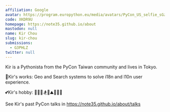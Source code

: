 ```yaml
---
affiliation: Google
avatar: https://program.europython.eu/media/avatars/PyCon_US_selfie_sGzgapq.jpeg
code: XKDR9U
homepage: https://note35.github.io/about
mastodon: null
name: Kir Chou
slug: kir-chou
submissions:
  - G3PHLZ
twitter: null
---
```


Kir is a Pythonista from the PyCon Taiwan community and lives in Tokyo.

💼Kir's works: Geo and Search systems to solve i18n and l10n user experience.

💕Kir's hobby: 🍷🍶🍺🏂🧗⛰️🧑‍🌾🏃

See Kir's past PyCon talks in https://note35.github.io/about/talks
